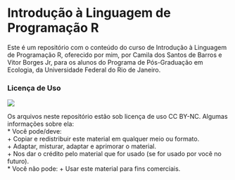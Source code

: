 # Introdução à Linguagem de Programação R

Este é um repositório com o conteúdo do curso de Introdução à Linguagem de Programação R, oferecido por mim, por Camila dos Santos de Barros e Vitor Borges Jr, para os alunos do Programa de Pós-Graduação em Ecologia, da Universidade Federal do Rio de Janeiro.  

### Licença de Uso  

![](https://licensebuttons.net/l/by-nc/3.0/88x31.png)

Os arquivos neste repositório estão sob licença de uso CC BY-NC. Algumas informações sobre ela:  
* Você pode/deve:  
    + Copiar e redistribuir este material em qualquer meio ou formato.  
    + Adaptar, misturar, adaptar e aprimorar o material.  
    + Nos dar o crédito pelo material que for usado (se for usado por você no futuro).  
* Você não pode:
    + Usar este material para fins comerciais.  